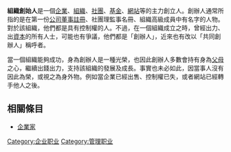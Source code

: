 {{expand|time=2013-11-09T12:18:47+00:00}}
{{unreferenced|time=2013-11-09T12:18:47+00:00}}

{{NoteTA
|G1 = 組織創辦人
|G2 = Organizational founder
|G3 =
|1=zh-hans:創始人; zh-tw:創辦人; zh-hk:創始人;
}}

'''組織創始人'''是一個[[企業|企業]]、[[组织_(社会学)|組織]]、[[社會團體|社團]]、[[基金|基金]]、[[網站|網站]]等的主力創立人。創辦人通常所指的是在第一份[[公司|公司]][[董事|董事]][[註冊|註冊]]、社團理監事名冊、組織高級成員中有名字的人物。對於該組織，他們都是具有控制權的人。不過，在一個組織成立之時，曾經出力、出[[資本|資本]]的所有人士，可能也有爭議，他們都是「創辦人」，近來也有改以「共同創辦人」稱呼者。

當一個組織能夠成功，身為創辦人是一種光榮，也因此創辦人多數會持有身為[[父母|父母]]之心，繼續出錢出力，支持該組織的發展及成長。事實也未必如此，因當事人沒有因此為榮，或視之為身外物。例如當企業已經出售、控制權已失，或者網站已經轉手他人之後。

== 相關條目 ==
* [[企業家|企業家]]

{{公司頭銜}}

[[Category:企业职业|Category:企业职业]]
[[Category:管理职业|Category:管理职业]]